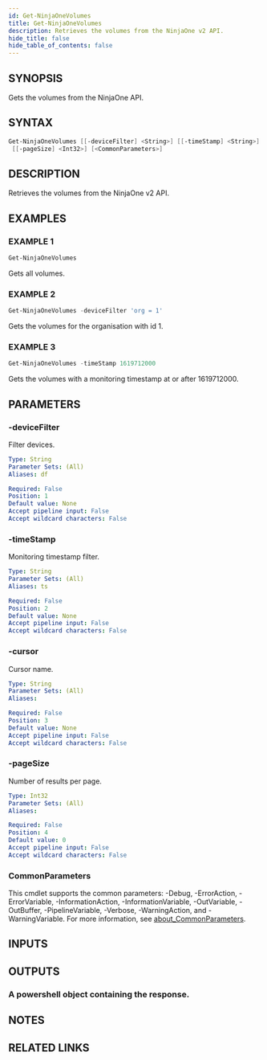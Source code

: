 ```yaml
---
id: Get-NinjaOneVolumes
title: Get-NinjaOneVolumes
description: Retrieves the volumes from the NinjaOne v2 API.
hide_title: false
hide_table_of_contents: false
---
```


## SYNOPSIS

Gets the volumes from the NinjaOne API.

## SYNTAX

```powershell
Get-NinjaOneVolumes [[-deviceFilter] <String>] [[-timeStamp] <String>] [[-cursor] <String>]
 [[-pageSize] <Int32>] [<CommonParameters>]
```

## DESCRIPTION

Retrieves the volumes from the NinjaOne v2 API.

## EXAMPLES

### EXAMPLE 1

```powershell
Get-NinjaOneVolumes
```

Gets all volumes.

### EXAMPLE 2

```powershell
Get-NinjaOneVolumes -deviceFilter 'org = 1'
```

Gets the volumes for the organisation with id 1.

### EXAMPLE 3

```powershell
Get-NinjaOneVolumes -timeStamp 1619712000
```

Gets the volumes with a monitoring timestamp at or after 1619712000.

## PARAMETERS

### -deviceFilter

Filter devices.

```yaml
Type: String
Parameter Sets: (All)
Aliases: df

Required: False
Position: 1
Default value: None
Accept pipeline input: False
Accept wildcard characters: False
```

### -timeStamp

Monitoring timestamp filter.

```yaml
Type: String
Parameter Sets: (All)
Aliases: ts

Required: False
Position: 2
Default value: None
Accept pipeline input: False
Accept wildcard characters: False
```

### -cursor

Cursor name.

```yaml
Type: String
Parameter Sets: (All)
Aliases:

Required: False
Position: 3
Default value: None
Accept pipeline input: False
Accept wildcard characters: False
```

### -pageSize

Number of results per page.

```yaml
Type: Int32
Parameter Sets: (All)
Aliases:

Required: False
Position: 4
Default value: 0
Accept pipeline input: False
Accept wildcard characters: False
```

### CommonParameters

This cmdlet supports the common parameters: -Debug, -ErrorAction, -ErrorVariable, -InformationAction, -InformationVariable, -OutVariable, -OutBuffer, -PipelineVariable, -Verbose, -WarningAction, and -WarningVariable. For more information, see [about_CommonParameters](http://go.microsoft.com/fwlink/?LinkID=113216).

## INPUTS

## OUTPUTS

### A powershell object containing the response.

## NOTES

## RELATED LINKS

